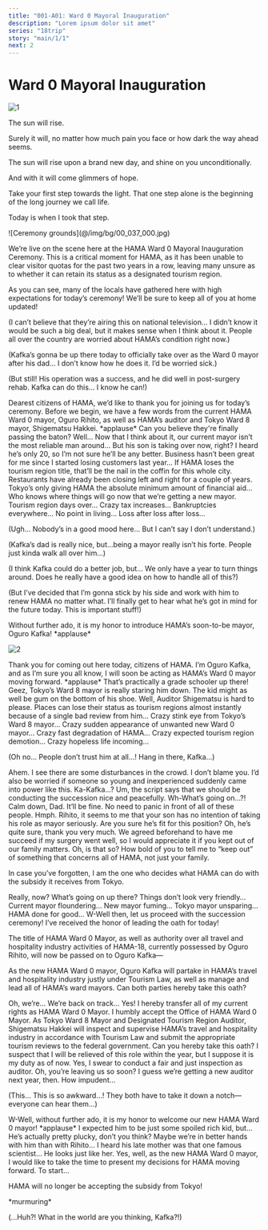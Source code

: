 ```yaml
---
title: "001-A01: Ward 0 Mayoral Inauguration"
description: "Lorem ipsum dolor sit amet"
series: "18trip"
story: "main/1/1"
next: 2
---
```



# Ward 0 Mayoral Inauguration

![1](1.jpg)

The sun will rise.

Surely it will, no matter how much pain you face or how dark the way ahead seems.

The sun will rise upon a brand new day, and shine on you unconditionally.

And with it will come glimmers of hope.

Take your first step towards the light. That one step alone is the beginning of the long journey we call life.

Today is when I took that step.

<Divider loc="Ceremony Grounds" />

<p class="bg">![Ceremony grounds](@/img/bg/00_037_000.jpg)</p>

<Bubble character="News Reporter">
We’re live on the scene here at the HAMA Ward 0 Mayoral Inauguration Ceremony. This is a critical moment for HAMA, as it has been unable to clear visitor quotas for the past two years in a row, leaving many unsure as to whether it can retain its status as a designated tourism region.

As you can see, many of the locals have gathered here with high expectations for today’s ceremony! We’ll be sure to keep all of you at home updated!
</Bubble>

<Bubble mc>
<p class="t">(I can’t believe that they’re airing this on national television… I didn’t know it would be such a big deal, but it makes sense when I think about it. People all over the country are worried about HAMA’s condition right now.)</p>

<p class="t">(Kafka’s gonna be up there today to officially take over as the Ward 0 mayor after his dad… I don’t know how he does it. I’d be worried sick.)</p>

<p class="t">(But still! His operation was a success, and he did well in post-surgery rehab. Kafka can do this… I know he can!)</p>
</Bubble>

<Bubble character="Presenter">
Dearest citizens of HAMA, we’d like to thank you for joining us for today’s ceremony. Before we begin, we have a few words from the current HAMA Ward 0 mayor, Oguro Rihito, as well as HAMA’s auditor and Tokyo Ward 8 mayor, Shigematsu Hakkei.
</Bubble>

<Narration>
&ast;applause&ast;
</Narration>

<Bubble character="HAMA Citizen A">
Can you believe they're finally passing the baton? Well… Now that I think about it, our current mayor isn’t the most reliable man around…
</Bubble>

<Bubble character="HAMA Citizen B">
But his son is taking over now, right? I heard he’s only 20, so I’m not sure he’ll be any better.
</Bubble>

<Bubble character="HAMA Citizen C">
Business hasn’t been great for me since I started losing customers last year… If HAMA loses the tourism region title, that’ll be the nail in the coffin for this whole city. Restaurants have already been closing left and right for a couple of years.
</Bubble>

<Bubble character="HAMA Citizen A">
Tokyo’s only giving HAMA the absolute minimum amount of financial aid… Who knows where things will go now that we’re getting a new mayor.
</Bubble>

<Bubble character="HAMA Citizen D">
Tourism region days over… Crazy tax increases… Bankruptcies everywhere… No point in living… Loss after loss after loss…
</Bubble>

<Bubble mc>
<p class="t">(Ugh… Nobody’s in a good mood here… But I can’t say I don’t understand.)</p>

<p class="t">(Kafka’s dad is really nice, but…being a mayor really isn’t his forte. People just kinda walk all over him…)</p>

<p class="t">(I think Kafka could do a better job, but… We only have a year to turn things around. Does he really have a good idea on how to handle all of this?)</p>

<p class="t">(But I’ve decided that I’m gonna stick by his side and work with him to renew HAMA no matter what. I’ll finally get to hear what he’s got in mind for the future today. This is important stuff!)</p>
</Bubble>

<Bubble character="Presenter">
Without further ado, it is my honor to introduce HAMA’s soon-to-be mayor, Oguro Kafka!
</Bubble>

<Narration>
&ast;applause&ast;
</Narration>

![2](2.jpg)

<Bubble character="Kafka">
Thank you for coming out here today, citizens of HAMA. I’m Oguro Kafka, and as I’m sure you all know, I will soon be acting as HAMA’s Ward 0 mayor moving forward.
</Bubble>

<Narration>
&ast;applause&ast;
</Narration>

<Bubble character="HAMA Citizen C">
That’s practically a grade schooler up there! Geez, Tokyo’s Ward 8 mayor is really staring him down. The kid might as well be gum on the bottom of his shoe.
</Bubble>

<Bubble character="HAMA Citizen B">
Well, Auditor Shigematsu is hard to please. Places can lose their status as tourism regions almost instantly because of a single bad review from him…
</Bubble>

<Bubble character="HAMA Citizen D">
Crazy stink eye from Tokyo’s Ward 8 mayor… Crazy sudden appearance of unwanted new Ward 0 mayor… Crazy fast degradation of HAMA… Crazy expected tourism region demotion… Crazy hopeless life incoming…
</Bubble>

<Bubble mc>
<p class="t">(Oh no… People don’t trust him at all…! Hang in there, Kafka…)</p>
</Bubble>

<Bubble character="Kafka">
Ahem. I see there are some disturbances in the crowd. I don’t blame you. I’d also be worried if someone so young and inexperienced suddenly came into power like this.
</Bubble>

<Bubble character="Rihito">
Ka-Kafka…? Um, the script says that we should be conducting the succession nice and peacefully. Wh-What’s going on…?!
</Bubble>

<Bubble character="Kafka">
Calm down, Dad. It’ll be fine. No need to panic in front of all of these people.
</Bubble>

<Bubble character="Hakkei">
Hmph. Rihito, it seems to me that your son has no intention of taking his role as mayor seriously. Are you sure he’s fit for this position?
</Bubble>

<Bubble character="Kafka">
Oh, he’s quite sure, thank you very much. We agreed beforehand to have me succeed if my surgery went well, so I would appreciate it if you kept out of our family matters.
</Bubble>

<Bubble character="Hakkei">
Oh, is that so? How bold of you to tell me to “keep out” of something that concerns all of HAMA, not just your family.

In case you’ve forgotten, I am the one who decides what HAMA can do with the subsidy it receives from Tokyo.
</Bubble>

<Bubble character="Kafka">
Really, now?
</Bubble>

<Bubble character="HAMA Citizen A">
What’s going on up there? Things don’t look very friendly…
</Bubble>

<Bubble character="HAMA Citizen D">
Current mayor floundering… New mayor fuming… Tokyo mayor unsparing… HAMA done for good…
</Bubble>

<Bubble character="Presenter">
W-Well then, let us proceed with the succession ceremony! I’ve received the honor of leading the oath for today!

The title of HAMA Ward 0 Mayor, as well as authority over all travel and hospitality industry activities of HAMA-18, currently possessed by Oguro Rihito, will now be passed on to Oguro Kafka&NoBreak;—

As the new HAMA Ward 0 mayor, Oguro Kafka will partake in HAMA’s travel and hospitality industry justly under Tourism Law, as well as manage and lead all of HAMA’s ward mayors. Can both parties hereby take this oath?
</Bubble>

<Bubble character="Rihito">
Oh, we’re… We’re back on track… Yes! I hereby transfer all of my current rights as HAMA Ward 0 Mayor.
</Bubble>

<Bubble character="Kafka">
I humbly accept the Office of HAMA Ward 0 Mayor.
</Bubble>

<Bubble character="Presenter">
As Tokyo Ward 8 Mayor and Designated Tourism Region Auditor, Shigematsu Hakkei will inspect and supervise HAMA’s travel and hospitality industry in accordance with Tourism Law and submit the appropriate tourism reviews to the federal government. Can you hereby take this oath?
</Bubble>

<Bubble character="Hakkei">
I suspect that I will be relieved of this role within the year, but I suppose it is my duty as of now. Yes, I swear to conduct a fair and just inspection as auditor.
</Bubble>

<Bubble character="Kafka">
Oh, you’re leaving us so soon? I guess we’re getting a new auditor next year, then.
</Bubble>

<Bubble character="Hakkei">
How impudent…
</Bubble>

<Bubble mc>
<p class="t">(This… This is so awkward…! They both have to take it down a notch—everyone can hear them…)</p>
</Bubble>

<Bubble character="Presenter">
W-Well, without further ado, it is my honor to welcome our new HAMA Ward 0 mayor!
</Bubble>

<Narration>
&ast;applause&ast;
</Narration>

<Bubble character="HAMA Citizen B">
I expected him to be just some spoiled rich kid, but… He’s actually pretty plucky, don’t you think?
</Bubble>

<Bubble character="HAMA Citizen A">
Maybe we’re in better hands with him than with Rihito…
</Bubble>

<Bubble character="HAMA Citizen B">
I heard his late mother was that one famous scientist… He looks just like her.
</Bubble>

<Bubble character="Kafka">
Yes, well, as the new HAMA Ward 0 mayor, I would like to take the time to present my decisions for HAMA moving forward. To start…

HAMA will no longer be accepting the subsidy from Tokyo!
</Bubble>

<Narration>
&ast;murmuring&ast;
</Narration>

<Bubble mc>
<p class="t">(...Huh?! What in the world are you thinking, Kafka?!)</p>
</Bubble>
